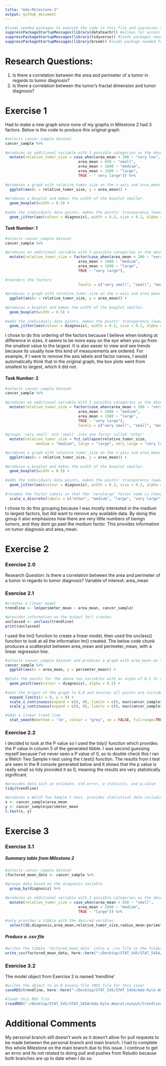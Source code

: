 ```yaml
---
title: "mda-Milestone-3"
output: github_document
---
```


```r
#loads needed packages to execute the code in this file and supresses startup messages
suppressPackageStartupMessages(library(datateachr)) #allows for access to the datasets in this file.
suppressPackageStartupMessages(library(tidyverse)) #loads packages needed for data visualization (ggplot2), and data manipulation (dplyr) that were used in this file.
suppressPackageStartupMessages(library(broom)) #loads package needed for modelling
```

# Research Questions:

1. Is there a correlation between the area and perimeter of a tumor in regards to tumor diagnosis?
2. Is there a correlation between the tumor's fractal dimension and tumor diagnosis?

# Exercise 1

Had to make a new graph since none of my graphs in Milestone 2 had 3 factors. Below is the code to produce this original graph.

```r
#selects cancer_sample dataset
cancer_sample %>%
  
#produces an additional variable with 5 possible categories as the observations based on area_mean  
  mutate(relative_tumor_size = case_when(area_mean < 200 ~ "very low",                                    
                                 area_mean < 650 ~ "small",
                                 area_mean < 1000 ~ "medium",
                                 area_mean < 1500 ~ "large",
                                 TRUE ~ " very large")) %>%
  
#produces a graph with relative_tumor_size on the x-axis and area_mean on the y-axis.  
  ggplot(aes(x = relative_tumor_size, y = area_mean)) +
  
#produces a boxplot and makes the width of the boxplot smaller.  
  geom_boxplot(width = 0.5) +
  
#adds the individuals data points, makes the points' transparency lower and smaller, and shifts the points horizontally while keeping the vertical position the same. Also colours the point based on tumor diagnosis.
  geom_jitter(aes(colour = diagnosis), width = 0.2, size = 0.2, alpha = 0.3)
```

#### Task Number: 1

```r
#selects cancer_sample dataset
cancer_sample %>%
  
#produces an additional variable with 5 possible categories as the observations based on area_mean  
  mutate(relative_tumor_size = factor(case_when(area_mean < 200 ~ "very small",                                                                                        area_mean < 650 ~ "small",
                                 area_mean < 1000 ~ "medium",
                                 area_mean < 1500 ~ "large",
                                 TRUE ~ "very large"),
                                 
#reorders the factors
                                 levels = c("very small", "small", "medium",  "large", "very large"))) %>%
  
#produces a graph with relative_tumor_size on the x-axis and area_mean on the y-axis.    
  ggplot(aes(x = relative_tumor_size, y = area_mean)) +
  
#produces a boxplot and makes the width of the boxplot smaller.  
  geom_boxplot(width = 0.5) +
  
#adds the individuals data points, makes the points' transparency lower and smaller, and shifts the points horizontally while keeping the vertical position the same. Also colours the point based on tumor diagnosis.  
  geom_jitter(aes(colour = diagnosis), width = 0.2, size = 0.2, alpha = 0.3)
```

I chose to do this ordering of the factors because I believe when looking at difference in sizes, it seems to be more easy on the eye when you go from the smallest value to the largest. It is also easier to view and see trends because its usually how this kind of measurements are ordered. For example, if I were to remove the axis labels and factor names, I would automatically think that in the original graph, the box plots went from smallest to largest, which it did not. 

#### Task Number: 2

```r
#selects cancer_sample dataset
cancer_sample %>%
  
#produces an additional variable with 5 possible categories as the observations based on area_mean  
  mutate(relative_tumor_size = factor(case_when(area_mean < 200 ~ "very small",                                                                                        area_mean < 650 ~ "small",
                                 area_mean < 1000 ~ "medium",
                                 area_mean < 1500 ~ "large",
                                 TRUE ~ "very large"),
                                 levels = c("very small", "small", "medium",  "large", "very large"))) %>%
  
#groups 'very small' and 'small' into one factor called 'other'
  mutate(relative_tumor_size = fct_collapse(relative_tumor_size, 
              medium = "medium", large = "large", very_large = "very large", other = c("very small", "small"))) %>%

#produces a graph with relative_tumor_size on the x-axis and area_mean on the y-axis.  
  ggplot(aes(x = relative_tumor_size, y = area_mean)) +
  
#produces a boxplot and makes the width of the boxplot smaller.    
  geom_boxplot(width = 0.5) + 
  
#adds the individuals data points, makes the points' transparency lower and smaller, and shifts the points horizontally while keeping the vertical position the same. Also colours the point based on tumor diagnosis.    
  geom_jitter(aes(colour = diagnosis), width = 0.2, size = 0.2, alpha = 0.3) +
  
#renames the factor labels so that the 'verylarge' factor name is changed to 'very large'  
  scale_x_discrete(labels = c("other", "medium", "large", "very large"))
```

I chose to do this grouping because I was mostly interested in the medium to largest factors, but did want to remove any available data. By doing this group it also emphasizes how there are very little numbers of benign tumors, and they dont go past the medium factor. This provides information on tumor diagnosis and area_mean. 

# Exercise 2

### Exercise 2.0

Research Question: Is there a correlation between the area and perimeter of a tumor in regards to tumor diagnosis?
Variable of interest: area_mean

### Exercise 2.1
```r
#creates a linear model
trendline <- lm(perimeter_mean ~ area_mean, cancer_sample)

#provides information on the output lm() creates
unclassed <- unclass(trendline)
print(unclassed)
```

I used the lm() function to create a linear model, then used the unclass() funciton to look at all the information lm() created. The below code chunk produces a scatterplot between area_mean and perimeter_mean, with a linear regression line.

```r
#selects cancer_sample dataset and produces a graph with area_mean on the x-axis and perimeter_mean on the y-axis.
cancer_sample %>%
  ggplot(aes(x = area_mean, y = perimeter_mean)) +
  
#plots the points for the above two variables with an alpha of 0.2 to allow for visualization of overlapping data points. A colour aesthetic was also used to show the diagnosis of each tumor.
  geom_point(aes(colour = diagnosis), alpha = 0.2) +
  
#sets the origin of the graph to 0,0 and ensures all points are included in the plot.
  expand_limits(x = 0, y = 0) +
  scale_x_continuous(expand = c(0, 0), limits = c(0, max(cancer_sample$area_mean)+100)) + 
  scale_y_continuous(expand = c(0, 0), limits = c(0, max(cancer_sample$perimeter_mean)+10)) +

#adds a linear trend line
  stat_smooth(method = 'lm', colour = "grey", se = FALSE, fullrange=TRUE) 
```

### Exercise 2.2

I decided to look at the P value so I used the tidy() function which provides the P value in column 5 of the generated tibble. I was second guessing myself because I've never seen a P value of 0, so to double check this I ran a Welch Two Sample t-test using the t.test() function. The results from t test are seen in the R console generated below and it shows that the p value is really small so tidy provided it as 0, meaning the results are very statistically significant.

```r
#provides data such as estimate, std.error, a statistic, and p.value
tidy(trendline)

#produces a Welch Two Sample t-test, provides statistical data including P value
x <- cancer_sample$area_mean
y <- cancer_sample$perimeter_mean
t.test(x, y)
```

# Exercise 3

### Exercise 3.1

##### Summary table from Milestone 2

```r
#selects cancer_sample dataset
(factored_mean_data <- cancer_sample %>%
  
#groups data based on the diagnosis variable
  group_by(diagnosis) %>%
  
#produces an additional variable with 3 possible categories as the observations based on area_mean
  mutate(relative_tumor_size = case_when(area_mean < 650 ~ "small",
                                 area_mean < 1000 ~ "medium",
                                 TRUE ~ "large")) %>%
  
#only provides a tibble with the desired varibles
  select(ID,diagnosis,area_mean,relative_tumor_size,radius_mean:perimeter_mean,smoothness_mean:fractal_dimension_mean))

```

##### Produce a .csv file

```r
#writes the tibble 'factored_mean_data' intro a .csv file in the folder named 'output'
write_csv(factored_mean_data, here::here("~/Desktop/STAT_545/STAT_545A/mda-Kyle-Amaral/output", "fractored_mean_data.csv"))
```

### Exercise 3.2

The model object from Exercise 2 is named 'trendline'

```r
#writes the object to an R binary file (RDS file for this case)
saveRDS(trendline, here::here("~/Desktop/STAT_545/STAT_545A/mda-Kyle-Amaral/output", "trendline.RDS"))

#loads this RDS file
(readRDS("~/Desktop/STAT_545/STAT_545A/mda-Kyle-Amaral/output/trendline.RDS"))
```

# Additional Comments

My personal branch still doesn't work as it doesn't allow for pull requests to be made between the personal branch and main branch. I had to complete this whole Milestone on the main branch due to this issue. I continue to get an error and its not related to doing pull and pushes from Rstudio because both branches are up to date when I do so. 
